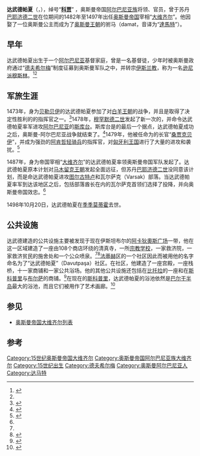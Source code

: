 {{Infobox Officeholder
| honorific-prefix    = [[科贾_(土耳其语名)|科贾]] · [[達馬特|達馬特]]
| name                = 达武德
| honorific-suffix    = [[帕夏|帕夏]]
| image               = 
| caption             =
| office1             = [[奥斯曼帝国大维齐尔列表|奥斯曼帝国大维齐尔]]
| term_start1         = 1482
| term_end1           = 1497
| monarch1            = [[巴耶济德二世|巴耶济德二世]]
| predecessor1        = [[伊沙克帕夏|伊沙克帕夏]]
| successor1          = [[海尔塞克扎德·艾哈迈德帕夏|海尔塞克扎德·艾哈迈德帕夏]]
| office2             =
| term_start2         =
| term_end2           =
| monarch2            =
| predecessor2        =
| successor2          =
| office3             =
| term_start3         =
| term_end3           =
| monarch3            =
| predecessor3        =
| successor3          =
| office4             =
| term_start4         =
| term_end4           =
| monarch4            =
| predecessor4        =
| successor4          =
| succeeding          =
| birth_date          =
| birth_place         = [[奥斯曼帝国|奥斯曼帝国]][[阿尔巴尼亚|阿尔巴尼亚]]
| death_date          = 1498年10月20日
| death_place         = [[奥斯曼帝国|奥斯曼帝国]][[季季莫蒂霍|季季莫蒂霍]]
| nationality         = [[奥斯曼帝国|奥斯曼帝国]]
| blank1              = 血统
| data1               = [[阿尔巴尼亚人|阿尔巴尼亚人]]
| party               =
| spouse              =
| relations           =
| children            =
| residence           =
| alma_mater          =
| occupation          =
| profession          =
| religion            =
| signature           =
| website             =
| footnotes           =
}}
'''达武德帕夏'''（{{lang-tr|Koca Davud Paşa}}，{{bd|||1498年|10月20日}}），绰号“'''[[科贾_(土耳其语名)|科贾]]'''” ，奥斯曼帝国[[阿尔巴尼亚人|阿尔巴尼亚族]]将领、官员，曾于苏丹[[巴耶济德二世|巴耶济德二世]]在位期间的1482年至1497年出任[[奥斯曼帝国|奥斯曼帝国]]宰相“[[大维齐尔|大维齐尔]]”。他因娶了一位奥斯曼公主而成为了[[奥斯曼王朝|奥斯曼王朝]]的驸马（damat，音译为“[[達馬特|達馬特]]”）。

== 早年 ==
达武德帕夏出生于一个[[阿尔巴尼亚|阿尔巴尼亚]]基督家庭，曾是一名基督徒，少年时被奥斯曼政府通过“[[德夫希尔梅|德夫希尔梅]]”制度征募到奥斯曼军队之中，并转宗[[伊斯兰教|伊斯兰教]]，称为一名[[逊尼派|逊尼派]][[穆斯林|穆斯林]]。<ref name="Shaw1976">{{cite book|last=Shaw|first=Stanford J.|title=History of the Ottoman Empire and modern Turkey|url=http://books.google.com/books?id=E9-YfgVZDBkC&pg=PA72|accessdate=6 October 2010|date=1976-10-29|publisher=Cambridge University Press|isbn=978-0-521-29163-7|page=72|archive-date=2014-01-01|archive-url=https://web.archive.org/web/20140101173213/http://books.google.com/books?id=E9-YfgVZDBkC&pg=PA72|dead-url=no}}</ref><ref name="BabingerManheim1992"/>

== 军旅生涯 ==
1473年，身为{{le|安纳托利亚帕夏辖区|Anatolian Eyalet}}[[贝勒贝伊|贝勒贝伊]]的达武德帕夏参加了对[[白羊王朝|白羊王朝]]的战争，并且是取得了决定性胜利的{{le|奥特卢克贝利战役|Battle of Otlukbeli}}的指挥官之一。<ref name="Har-El1995">{{cite book|last=Har-El|first=Shai|title=Struggle for domination in the Middle East: the Ottoman-Mamluk War, 1485-91|url=http://books.google.com/books?id=KUjl5hWOYVMC&pg=PA149|accessdate=6 October 2010|year=1995|publisher=BRILL|isbn=978-90-04-10180-7|page=149}}</ref>1478年，[[穆罕默德二世_(奥斯曼帝国)|穆罕默德二世]]发起了新一次的{{le|克鲁亚包围战 (1478年)|Siege of Krujë (1478)|克鲁亚包围战}}，并命令达武德帕夏率军进攻[[阿尔巴尼亚|阿尔巴尼亚]]的[[斯库台|斯库台]]。斯库台是{{le|莱什联盟|League of Lezhë}}的最后一个据点，达武德帕夏成功{{le|斯库台包围战|Siege of Shkodra|占领了该市}}之后，奥斯曼-阿尔巴尼亚战争就结束了。<ref name="BabingerManheim1992">{{cite book|last1=Babinger|first1=Franz|last2=Manheim|first2=Ralph|last3=Hickman|first3=William C.|title=Mehmed the Conqueror and His Time|url=http://books.google.com/books?id=PPxC6rO7vvsC&pg=PA362|accessdate=6 October 2010|year=1992|publisher=Princeton University Press|isbn=978-0-691-01078-6|page=362}}</ref>1479年，他被任命为{{le|波西米亚桑贾克|Sanjak of Bosnia}}的长官“[[桑贾克贝伊|桑贾克贝伊]]”，并成为强劲的[[阿肯哲|阿肯哲轻骑兵]]的指挥官，对[[匈牙利王国|匈牙利王国]]进行了大量的进攻和袭扰。<ref name="SettonHazard1990">{{cite book|last1=Setton|first1=Kenneth M.|last2=Hazard|first2=Harry W.|last3=Zacour|first3=Norman P.|title=A History of the Crusades: The Impact of the Crusades on Europe|url=http://books.google.com/books?id=TKaPrQPFIAMC&pg=PA329|accessdate=6 October 2010|date=1990-06-15|publisher=University of Wisconsin Press|isbn=978-0-299-10744-4|page=329}}</ref>

1487年，身为帝国宰相“[[大维齐尔|大维齐尔]]”的达武德帕夏率领奥斯曼帝国军队发起了{{le|奥斯曼-马木留克战争|Ottoman-Mamluk War}}。达武德帕夏原本计划对[[马木留克王朝|马木留克王朝]]发起全面远征，但苏丹[[巴耶济德二世|巴耶济德二世]]没同意该计划，而是命达武德帕夏进攻[[图尔古特卢|图尔古特卢]]和瓦尔萨克（Varsak）部落。当达武德帕夏率军到达该地区之后，包括部落酋长在内的瓦尔萨克首领们选择了投降，并向奥斯曼帝国效忠。<ref name="Har-El1995"/>

1498年10月20日，达武德帕夏在[[季季莫蒂霍|季季莫蒂霍]]去世。

== 公共设施 ==
达武德建造的公共设施主要被发现于现在伊斯坦布尔的[[阿卡狄奧斯广场|阿卡狄奧斯广场]]一带，他在这一区域建造了一座由108个商店环绕的清真寺，一所[[伊斯蘭學校|宗教学校]]，一家救济院，一家救济贫民的施舍处和一个公众喷泉。<ref name="Singh2002"/><ref name="Behar2003">{{cite book|last=Behar|first=Cem|title=A neighborhood in Ottoman Istanbul: fruit vendors and civil servants in the Kasap İlyas Mahalle|url=http://books.google.com/books?id=ZbMGF1G_YzIC&pg=PA32|accessdate=7 October 2010|year=2003|publisher=SUNY Press|isbn=978-0-7914-5682-8|page=32}}</ref>[[法蒂赫|法蒂赫]]区的一个社区因此而被用他的名字命名为了“达武德帕夏”（Davutpaşa）社区。在{{le|耶尼卡皮|Yenikapı}}社区，他建造了一座宫殿，一座栈桥，十一家商铺和一家公共浴场。他的其他公共设施还包括在[[比托拉|比托拉]]的一座{{le|贝德斯坦市场|Bedesten|贝德斯坦}}和在[[斯科普里|斯科普里]]与[[布尔萨|布尔萨]]的商铺。<ref name="Singh2002">{{cite book|last=Singh|first=Nagendra Kr|title=International encyclopaedia of Islamic dynasties|url=http://books.google.com/books?id=le9mFr-Iw0wC&pg=PA366|accessdate=6 October 2010|date=2002-09-01|publisher=Anmol Publications PVT. LTD.|isbn=978-81-261-0403-1|page=366}}</ref>在现在的[[斯科普里|斯科普里]]，达武德帕夏的浴池依然是[[巴尔干半岛|巴尔干半岛]]最大的浴池，而且它们被用作了艺术画廊。<ref name="Evans2010">{{cite book|last=Evans|first=Thammy|title=Macedonia|url=http://books.google.com/books?id=YVPshBLnW_cC&pg=PA117|accessdate=6 October 2010|date=2010-01-01|publisher=Bradt Travel Guides|isbn=978-1-84162-297-2|page=117}}</ref>

== 参见 ==
* [[奥斯曼帝国大维齐尔列表|奥斯曼帝国大维齐尔列表]]

== 参考 ==
{{Reflist|2}}

{{s-start}}
{{s-off}}
{{succession box|title=[[奥斯曼帝国大维齐尔列表|奥斯曼帝国大维齐尔]]|before=[[伊沙克帕夏|伊沙克帕夏]]|after=[[海尔塞克扎德·艾哈迈德帕夏|海尔塞克扎德·艾哈迈德帕夏]]|years=1482–1497}}
{{s-end}}

{{Grand Viziers of Ottoman Empire}}
{{DEFAULTSORT:Davud Pasha, Koca}}
[[Category:15世纪奥斯曼帝国大维齐尔|Category:15世纪奥斯曼帝国大维齐尔]]
[[Category:奥斯曼帝国阿尔巴尼亚族大维齐尔|Category:奥斯曼帝国阿尔巴尼亚族大维齐尔]]
[[Category:15世纪出生|Category:15世纪出生]]
[[Category:德夫希尔梅|Category:德夫希尔梅]]
[[Category:奥斯曼阿尔巴尼亚人|Category:奥斯曼阿尔巴尼亚人]]
[[Category:达马特|Category:达马特]]